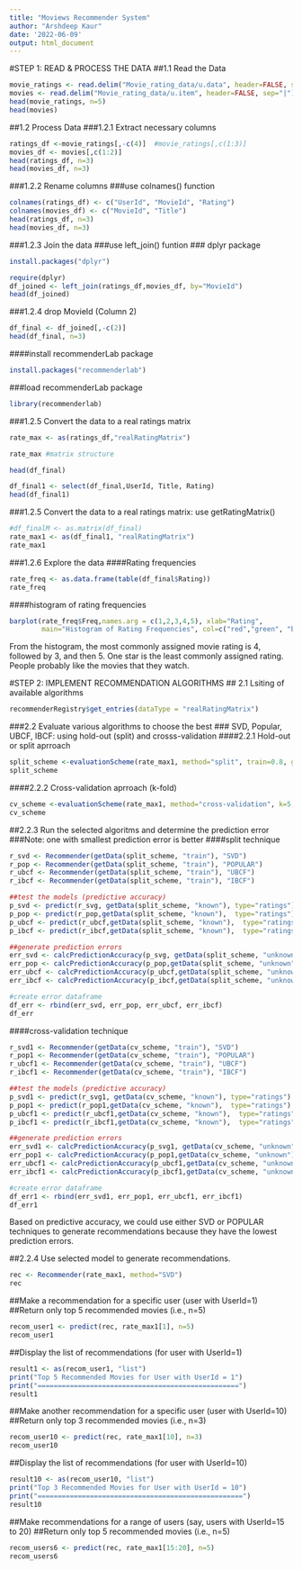 ---
title: "Moviews Recommender System"
author: "Arshdeep Kaur"
date: '2022-06-09'
output: html_document
---

#STEP 1: READ & PROCESS THE DATA
##1.1 Read the Data
```{r}
movie_ratings <- read.delim("Movie_rating_data/u.data", header=FALSE, sep="\t")
movies <- read.delim("Movie_rating_data/u.item", header=FALSE, sep="|")
head(movie_ratings, n=5)
head(movies)
```
##1.2 Process Data
###1.2.1 Extract necessary columns

```{r}
ratings_df <-movie_ratings[,-c(4)]  #movie_ratings[,c(1:3)]
movies_df <- movies[,c(1:2)]
head(ratings_df, n=3)
head(movies_df, n=3)

```

###1.2.2 Rename columns
###use colnames() function
```{r}
colnames(ratings_df) <- c("UserId", "MovieId", "Rating")
colnames(movies_df) <- c("MovieId", "Title")
head(ratings_df, n=3)
head(movies_df, n=3)
```

###1.2.3 Join the data
###use left_join() funtion
### dplyr package
```{r}
install.packages("dplyr")
```


```{r}
require(dplyr)
df_joined <- left_join(ratings_df,movies_df, by="MovieId")
head(df_joined)
```
###1.2.4 drop MovieId  (Column 2)
```{r}
df_final <- df_joined[,-c(2)]
head(df_final, n=3)
```


####install recommenderLab package
```{r}
install.packages("recommenderlab")
```

###load recommenderLab package
```{r}
library(recommenderlab)
```


###1.2.5 Convert the data to a real ratings matrix
```{r}
rate_max <- as(ratings_df,"realRatingMatrix")

rate_max #matrix structure
```
```{r}
head(df_final)
```

```{r}
df_final1 <- select(df_final,UserId, Title, Rating)
head(df_final1)
```


###1.2.5 Convert the data to a real ratings matrix: use getRatingMatrix()

```{r}
#df_finalM <- as.matrix(df_final)
rate_max1 <- as(df_final1, "realRatingMatrix")
rate_max1
```
###1.2.6 Explore the data
####Rating frequencies
```{r}
rate_freq <- as.data.frame(table(df_final$Rating))
rate_freq
```
####histogram of rating frequencies
```{r}
barplot(rate_freq$Freq,names.arg = c(1,2,3,4,5), xlab="Rating",
        main="Histogram of Rating Frequencies", col=c("red","green", "blue", "yellow", "salmon"), cex.names=0.7, cex.axis=0.5)
```

From the histogram, the most commonly assigned movie rating is 4, followed by 3, and then 5. One star is the least commonly assigned rating. People probably like the movies that they watch.


#STEP 2: IMPLEMENT RECOMMENDATION ALGORITHMS
## 2.1 Lsiting of available algorithms 
```{r}
recommenderRegistry$get_entries(dataType = "realRatingMatrix")
```


###2.2 Evaluate various algorithms to choose the best
### SVD, Popular, UBCF, IBCF: using hold-out (split) and crosss-validation
####2.2.1 Hold-out or split aprroach
```{r}
split_scheme <-evaluationScheme(rate_max1, method="split", train=0.8, given=5, goodRating=3)
split_scheme
```

####2.2.2 Cross-validation aprroach (k-fold)
```{r}
cv_scheme <-evaluationScheme(rate_max1, method="cross-validation", k=5, give=-1, goodRating=3)
cv_scheme
```


##2.2.3 Run the selected algoritms and determine the prediction error
###Note: one with smallest prediction error is better
####split technique
```{r}
r_svd <- Recommender(getData(split_scheme, "train"), "SVD")
r_pop <- Recommender(getData(split_scheme, "train"), "POPULAR")
r_ubcf <- Recommender(getData(split_scheme, "train"), "UBCF")
r_ibcf <- Recommender(getData(split_scheme, "train"), "IBCF")

##test the models (predictive accuracy)
p_svd <- predict(r_svg, getData(split_scheme, "known"), type="ratings")
p_pop <- predict(r_pop,getData(split_scheme, "known"),  type="ratings")
p_ubcf <- predict(r_ubcf,getData(split_scheme, "known"),  type="ratings")
p_ibcf <- predict(r_ibcf,getData(split_scheme, "known"),  type="ratings")

##generate prediction errors
err_svd <- calcPredictionAccuracy(p_svg, getData(split_scheme, "unknown"))
err_pop <- calcPredictionAccuracy(p_pop,getData(split_scheme, "unknown"))
err_ubcf <- calcPredictionAccuracy(p_ubcf,getData(split_scheme, "unknown"))
err_ibcf <- calcPredictionAccuracy(p_ibcf,getData(split_scheme, "unknown"))

#create error dataframe
df_err <- rbind(err_svd, err_pop, err_ubcf, err_ibcf)
df_err
```

####cross-validation technique
```{r}
r_svd1 <- Recommender(getData(cv_scheme, "train"), "SVD")
r_pop1 <- Recommender(getData(cv_scheme, "train"), "POPULAR")
r_ubcf1 <- Recommender(getData(cv_scheme, "train"), "UBCF")
r_ibcf1 <- Recommender(getData(cv_scheme, "train"), "IBCF")

##test the models (predictive accuracy)
p_svd1 <- predict(r_svg1, getData(cv_scheme, "known"), type="ratings")
p_pop1 <- predict(r_pop1,getData(cv_scheme, "known"),  type="ratings")
p_ubcf1 <- predict(r_ubcf1,getData(cv_scheme, "known"),  type="ratings")
p_ibcf1 <- predict(r_ibcf1,getData(cv_scheme, "known"),  type="ratings")

##generate prediction errors
err_svd1 <- calcPredictionAccuracy(p_svg1, getData(cv_scheme, "unknown"))
err_pop1 <- calcPredictionAccuracy(p_pop1,getData(cv_scheme, "unknown"))
err_ubcf1 <- calcPredictionAccuracy(p_ubcf1,getData(cv_scheme, "unknown"))
err_ibcf1 <- calcPredictionAccuracy(p_ibcf1,getData(cv_scheme, "unknown"))

#create error dataframe
df_err1 <- rbind(err_svd1, err_pop1, err_ubcf1, err_ibcf1)
df_err1
```

Based on predictive accuracy, we could use either SVD or POPULAR techniques to generate recommendations because they have the lowest prediction errors.

##2.2.4 Use selected model to generate recommendations.
```{r}
rec <- Recommender(rate_max1, method="SVD")
rec
```

##Make a recommendation for a specific user (user with UserId=1)
##Return only top 5 recommended movies (i.e., n=5)
```{r}
recom_user1 <- predict(rec, rate_max1[1], n=5)
recom_user1
```
##Display the list of recommendations (for user with UserId=1)
```{r}
result1 <- as(recom_user1, "list")
print("Top 5 Recommended Movies for User with UserId = 1")
print("==================================================")
result1
```
##Make another recommendation for a specific user (user with UserId=10)
##Return only top 3 recommended movies (i.e., n=3)
```{r}
recom_user10 <- predict(rec, rate_max1[10], n=3)
recom_user10
```
##Display the list of recommendations (for user with UserId=10)
```{r}
result10 <- as(recom_user10, "list")
print("Top 3 Recommended Movies for User with UserId = 10")
print("===================================================")
result10
```
##Make recommendations for a range of users (say, users with UserId=15 to 20)
##Return only top 5 recommended movies (i.e., n=5)
```{r}
recom_users6 <- predict(rec, rate_max1[15:20], n=5)
recom_users6
```




